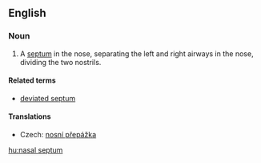 ==English==
{{wikipedia}}
===Noun===
{{en-noun|sg=[[nasal]] [[septum]]|nasal septa|pl2=nasal septums}}

# {{anatomy}} A [[septum]] in the nose, separating the left and right airways in the nose, dividing the two nostrils.

====Related terms====
* [[deviated septum]]

====Translations====
{{trans-top|septum in the nose}}
* Czech: [[nosní přepážka]] {{f}}
{{trans-mid}}
{{trans-bottom}}

[[hu:nasal septum]]